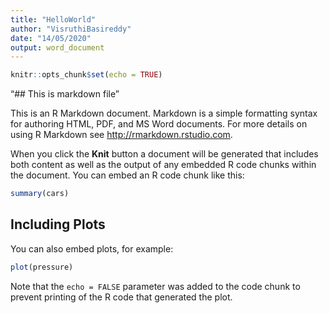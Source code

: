 ```yaml
---
title: "HelloWorld"
author: "VisruthiBasireddy"
date: "14/05/2020"
output: word_document
---
```


```r
knitr::opts_chunk$set(echo = TRUE)
```

"## This is markdown file"

This is an R Markdown document. Markdown is a simple formatting syntax for authoring HTML, PDF, and MS Word documents. For more details on using R Markdown see <http://rmarkdown.rstudio.com>.

When you click the **Knit** button a document will be generated that includes both content as well as the output of any embedded R code chunks within the document. You can embed an R code chunk like this:

```r
summary(cars)
```

## Including Plots

You can also embed plots, for example:

```r
plot(pressure)
```

Note that the `echo = FALSE` parameter was added to the code chunk to prevent printing of the R code that generated the plot.
